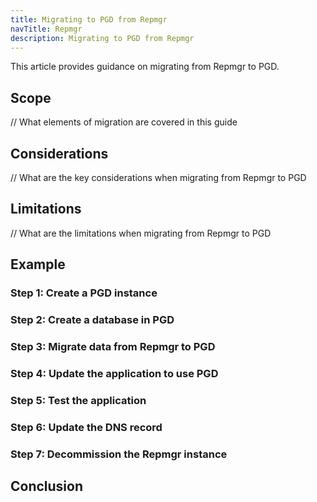 ```yaml
---
title: Migrating to PGD from Repmgr
navTitle: Repmgr
description: Migrating to PGD from Repmgr
---
```


This article provides guidance on migrating from Repmgr to PGD.

## Scope

// What elements of migration are covered in this guide

## Considerations

// What are the key considerations when migrating from Repmgr to PGD

## Limitations

// What are the limitations when migrating from Repmgr to PGD


## Example

### Step 1: Create a PGD instance

### Step 2: Create a database in PGD

### Step 3: Migrate data from Repmgr to PGD

### Step 4: Update the application to use PGD

### Step 5: Test the application

### Step 6: Update the DNS record

### Step 7: Decommission the Repmgr instance

## Conclusion

